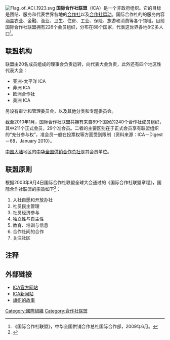 {{Infobox company
| name             = 国际合作社联盟<br />International Co-operative Alliance
| logo             = ICA COOP logo.svg
| logo_size        = 260px
| type             = [[合作社|合作社]]
| area_served      = 全球
| key_people       = Monique F. Leroux
| industry         =
| products         = 
| revenue          =
| operating_income =
| net_income       =
| members          = 284 federations
| num_employees    = 
| homepage         = [http://www.ica.coop www.ica.coop]
| foundation       = {{Start date|1895}}
| location_city    = [[布鲁塞尔|布鲁塞尔]]
| location_country = [[比利时|比利时]]
}}
[[File:Flag_of_ACI_1923.svg|thumb]]
'''国际合作社联盟'''（ICA）是一个非政府组织。它的目标是团结、服务和代表世界各地的[[合作社|合作社]]以及[[合作社运动|合作社运动]]。国际合作社的的服务内容涵盖农业、金融、渔业、卫生、住房、工业、保险、旅游和消费等各个领域。目前国际合作社联盟拥有226个会员组织，分布在88个国家，代表这世界各地8亿多人口<ref>《国际合作社联盟》，中华全国供销合作总社国际合作部，2009年6月。</ref>。

== 联盟机构 ==
联盟由20名成员组成的理事会负责运转，向代表大会负责，此外还有四个地区性代表大会：
* 亚洲-太平洋 ICA
* 非洲 ICA
* 欧洲合作社
* 美洲 ICA
另设有审计和管理委员会，以及其他分类和专题委员会。

截至2010年1月，国际合作社联盟共拥有来自89个国家的240个合作社成员组织，其中211个正式会员，29个准会员。二者的主要区别在于正式会员享有联盟组织的“充分参与权”，准会员一般在投票权等方面受到限制（资料来源：ICA－Digest－68，January 2010）。

[[中国大陆|中国大陆]]地区的[[中华全国供销合作总社|中华全国供销合作总社]]是其会员单位。

== 联盟原则 ==
根据2003年9月4日国际合作社联盟全球大会通过的《国际合作社联盟章程》，国际合作社联盟的宗旨如下<ref>{{cite web |url=http://www.ica.coop/coop/principles.html |title=存档副本 |accessdate=2012-01-29 |deadurl=yes |archiveurl=https://web.archive.org/web/20120204081503/http://www.ica.coop/coop/principles.html |archivedate=2012-02-04 }}</ref>：
# 入社自愿和开放办社
# 社员民主管理
# 社员经济参与
# 独立性与自主性
# 教育、培训与信息
# 合作社间的合作
# 关注社区

==注释==
{{reflist}}

[[Category:國際組織|Category:國際組織]]
[[Category:合作社联盟|Category:合作社联盟]]

==外部链接==
*[http://www.ica.coop ICA官方网站]{{Wayback|url=http://www.ica.coop/ |date=20150114050020 }}
*[https://web.archive.org/web/20120413233443/http://www.icanews.coop/ ICA新闻站]
*[http://flagspot.net/flags/int-ica.html 旗帜的故事]{{Wayback|url=http://flagspot.net/flags/int-ica.html |date=20091001173612 }}
